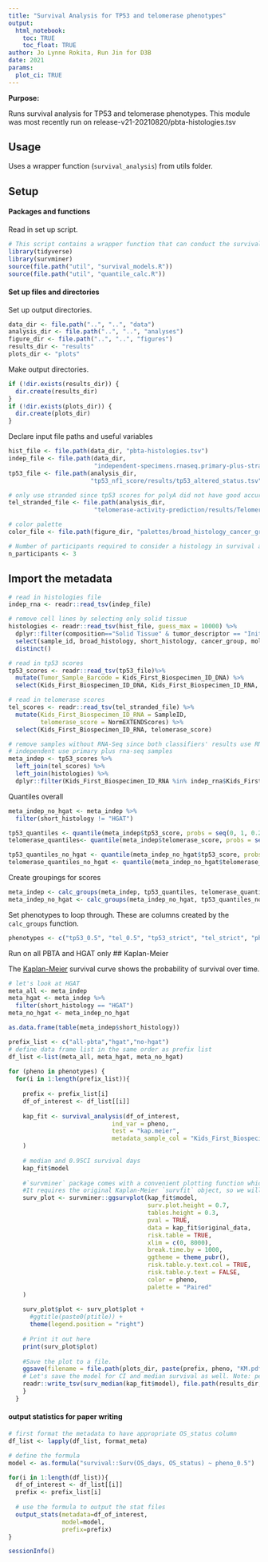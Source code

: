 ```yaml
---
title: "Survival Analysis for TP53 and telomerase phenotypes"
output: 
  html_notebook:
    toc: TRUE
    toc_float: TRUE
author: Jo Lynne Rokita, Run Jin for D3B
date: 2021
params:
  plot_ci: TRUE
---
```

  
  **Purpose:** 
  
  Runs survival analysis for TP53 and telomerase phenotypes. This module was most recently run on release-v21-20210820/pbta-histologies.tsv 

## Usage 

Uses a wrapper function (`survival_analysis`) from utils folder. 

## Setup

#### Packages and functions

Read in set up script.

```r
# This script contains a wrapper function that can conduct the survival analyses
library(tidyverse)
library(survminer)
source(file.path("util", "survival_models.R"))
source(file.path("util", "quantile_calc.R"))

```

#### Set up files and directories

Set up output directories. 

```r
data_dir <- file.path("..", "..", "data")
analysis_dir <- file.path("..", "..", "analyses")
figure_dir <- file.path("..", "..", "figures")
results_dir <- "results"
plots_dir <- "plots"
```

Make output directories.

```r
if (!dir.exists(results_dir)) {
  dir.create(results_dir)
}
if (!dir.exists(plots_dir)) {
  dir.create(plots_dir)
}
```

Declare input file paths and useful variables

```r
hist_file <- file.path(data_dir, "pbta-histologies.tsv")
indep_file <- file.path(data_dir,
                        "independent-specimens.rnaseq.primary-plus-stranded.tsv")
tp53_file <- file.path(analysis_dir, 
                       "tp53_nf1_score/results/tp53_altered_status.tsv")

# only use stranded since tp53 scores for polyA did not have good accuracy
tel_stranded_file <- file.path(analysis_dir,
                        "telomerase-activity-prediction/results/TelomeraseScores_PTBAStranded_FPKM.txt")

# color palette
color_file <- file.path(figure_dir, "palettes/broad_histology_cancer_group_palette.tsv")

# Number of participants required to consider a histology in survival analysis
n_participants <- 3
```

## Import the metadata

```r
# read in histologies file
indep_rna <- readr::read_tsv(indep_file)

# remove cell lines by selecting only solid tissue
histologies <- readr::read_tsv(hist_file, guess_max = 10000) %>%
  dplyr::filter(composition=="Solid Tissue" & tumor_descriptor == "Initial CNS Tumor") %>%
  select(sample_id, broad_histology, short_histology, cancer_group, molecular_subtype, OS_status, OS_days, PFS_days) %>%
  distinct()

# read in tp53 scores
tp53_scores <- readr::read_tsv(tp53_file)%>%
  mutate(Tumor_Sample_Barcode = Kids_First_Biospecimen_ID_DNA) %>%
  select(Kids_First_Biospecimen_ID_DNA, Kids_First_Biospecimen_ID_RNA, sample_id, tp53_score)

# read in telomerase scores
tel_scores <- readr::read_tsv(tel_stranded_file) %>%
  mutate(Kids_First_Biospecimen_ID_RNA = SampleID,
         telomerase_score = NormEXTENDScores) %>%
  select(Kids_First_Biospecimen_ID_RNA, telomerase_score)

# remove samples without RNA-Seq since both classifiers' results use RNA-Seq
# independent use primary plus rna-seq samples
meta_indep <- tp53_scores %>%
  left_join(tel_scores) %>%
  left_join(histologies) %>%
  dplyr::filter(Kids_First_Biospecimen_ID_RNA %in% indep_rna$Kids_First_Biospecimen_ID)

```

Quantiles overall
```r
meta_indep_no_hgat <- meta_indep %>%
  filter(short_histology != "HGAT")

tp53_quantiles <- quantile(meta_indep$tp53_score, probs = seq(0, 1, 0.25))
telomerase_quantiles<- quantile(meta_indep$telomerase_score, probs = seq(0, 1, 0.25))

tp53_quantiles_no_hgat <- quantile(meta_indep_no_hgat$tp53_score, probs = seq(0, 1, 0.25))
telomerase_quantiles_no_hgat <- quantile(meta_indep_no_hgat$telomerase_score, probs = seq(0, 1, 0.25))
```


Create groupings for scores
```r
meta_indep <- calc_groups(meta_indep, tp53_quantiles, telomerase_quantiles)
meta_indep_no_hgat <- calc_groups(meta_indep_no_hgat, tp53_quantiles_no_hgat, telomerase_quantiles_no_hgat)
```

Set phenotypes to loop through. These are columns created by the `calc_groups` function.
```r
phenotypes <- c("tp53_0.5", "tel_0.5", "tp53_strict", "tel_strict", "pheno_0.5", "pheno_strict", "pheno_extremes")
```

Run on all PBTA and HGAT only
## Kaplan-Meier

The [Kaplan-Meier](https://www.ncbi.nlm.nih.gov/pmc/articles/PMC3059453/) survival curve shows the probability of survival over time.

```r

# let's look at HGAT
meta_all <- meta_indep
meta_hgat <- meta_indep %>%
  filter(short_histology == "HGAT")
meta_no_hgat <- meta_indep_no_hgat

as.data.frame(table(meta_indep$short_histology))

prefix_list <- c("all-pbta","hgat","no-hgat")
# define data frame list in the same order as prefix list 
df_list <-list(meta_all, meta_hgat, meta_no_hgat)
  
for (pheno in phenotypes) {
  for(i in 1:length(prefix_list)){
    
    prefix <- prefix_list[i]
    df_of_interest <- df_list[[i]]
    
    kap_fit <- survival_analysis(df_of_interest,
                             ind_var = pheno,
                             test = "kap.meier",
                             metadata_sample_col = "Kids_First_Biospecimen_ID_RNA"
    )
    
    # median and 0.95CI survival days
    kap_fit$model
    
    #`survminer` package comes with a convenient plotting function which uses `ggplot2` arguments. 
    #It requires the original Kaplan-Meier `survfit` object, so we will extract that with `$model`.
    surv_plot <- survminer::ggsurvplot(kap_fit$model,
                                       surv.plot.height = 0.7,
                                       tables.height = 0.3,
                                       pval = TRUE,
                                       data = kap_fit$original_data,
                                       risk.table = TRUE,
                                       xlim = c(0, 8000),
                                       break.time.by = 1000,
                                       ggtheme = theme_pubr(),
                                       risk.table.y.text.col = TRUE,
                                       risk.table.y.text = FALSE,
                                       color = pheno,
                                       palette = "Paired"
    )
    
    surv_plot$plot <- surv_plot$plot +
      #ggtitle(paste0(ptitle)) +
      theme(legend.position = "right")
    
    # Print it out here
    print(surv_plot$plot)
    
    #Save the plot to a file. 
    ggsave(filename = file.path(plots_dir, paste(prefix, pheno, "KM.pdf", sep = "-")), plot = surv_plot$plot)
    # Let's save the model for CI and median survival as well. Note: per this notebook, https://github.com/AlexsLemonade/OpenPBTA-analysis/blob/32a81d2b5b307c5473c5dbb4408c9a64de40e7d5/analyses/survival-analysis/survival-analysis_HGG_DMG.Rmd#L129, NAs in the output are derived from skew in the underlying data.
    readr::write_tsv(surv_median(kap_fit$model), file.path(results_dir, paste(prefix, each, "model.tsv", sep = "-")))
    }
  }

```

#### output statistics for paper writing 

```r
# first format the metadata to have appropriate OS_status column
df_list <- lapply(df_list, format_meta)

# define the formula
model <- as.formula("survival::Surv(OS_days, OS_status) ~ pheno_0.5")

for(i in 1:length(df_list)){
  df_of_interest <- df_list[[i]]
  prefix <- prefix_list[i]
  
  # use the formula to output the stat files
  output_stats(metadata=df_of_interest, 
               model=model,
               prefix=prefix)
}

```



```r
sessionInfo()
```
